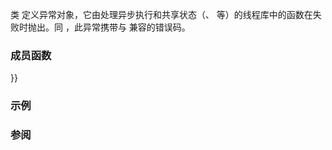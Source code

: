 {{cpp/title|future_error}}
{{cpp/thread/future_error/navbar}}
{{dcl begin}}
{{dcl header|future}}
{{dcl|since=c++11|
class future_error;
}}
{{dcl end}}

类 {{lc|std::future_error}} 定义异常对象，它由处理异步执行和共享状态（{{lc|std::future}}、{{lc|std::promise}} 等）的线程库中的函数在失败时抛出。同 {{lc|std::system_error}}，此异常携带与 {{lc|std::error_code}} 兼容的错误码。

{{inheritance diagram/std-future_error}}

===成员函数===
{{dsc begin}}
{{dsc inc|cpp/thread/future_error/dsc constructor}}
{{dsc inc|cpp/thread/future_error/dsc operator{{=}}}}
{{dsc inc|cpp/thread/future_error/dsc code}}
{{dsc inc|cpp/thread/future_error/dsc what}}
{{dsc end}}

{{inherited|[[cpp/error/logic_error|{{small|std::}}logic_error]]}}
{{cpp/error/exception/inherit}}

===示例===
{{example
|code=
#include &lt;future&gt;
#include &lt;iostream&gt;

int main()
{
    std::future&lt;int&gt; empty;
    try
    {
        int n = empty.get(); // 行为未定义，但一些实现抛出 std::future_error
    }
    catch (const std::future_error&amp; e)
    {
        std::cout &lt;&lt; "捕获了 future_error，其代码为 \"" &lt;&lt; e.code()
                  &lt;&lt; "\"\n消息: \"" &lt;&lt; e.what() &lt;&lt; "\"\n";
    }
}
|p=true
|output=
捕获了 future_error，其代码为 "future:3"
消息: "No associated state"
}}

===参阅===
{{dsc begin}}
{{dsc inc|cpp/thread/dsc future_errc}}
{{dsc end}}

{{langlinks|de|en|es|fr|it|ja|pt|ru}}